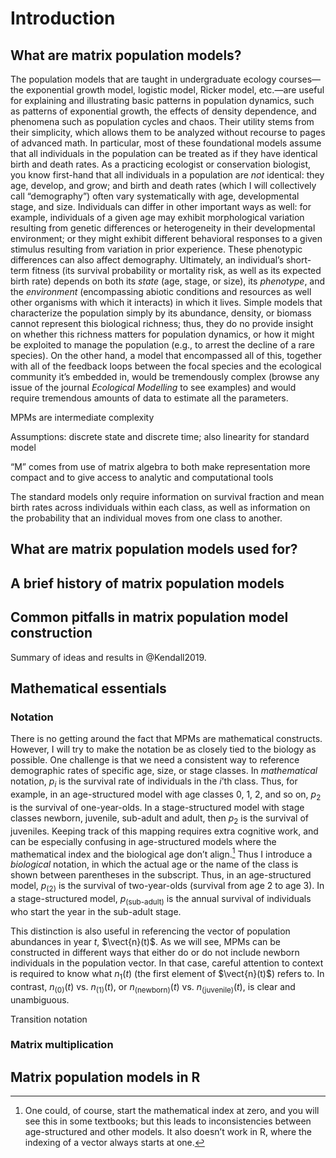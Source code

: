 # Introduction {#intro}

## What are matrix population models?
The population models that are taught in undergraduate ecology courses---the exponential growth model, logistic model, Ricker model, etc.---are useful for explaining and illustrating basic patterns in population dynamics, such as patterns of exponential growth, the effects of density dependence, and phenomena such as population cycles and chaos. 
Their utility stems from their simplicity, which allows them to be analyzed without recourse to pages of advanced math. 
In particular, most of these foundational models assume that all individuals in the population can be treated as if they have identical birth and death rates.
As a practicing ecologist or conservation biologist, you know first-hand that all individuals in a population are *not* identical: they age, develop, and grow; and birth and death rates (which I will collectively call "demography") often vary systematically with age, developmental stage, and size.
Individuals can differ in other important ways as well: for example, individuals of a given age may exhibit morphological variation resulting from genetic differences or heterogeneity in their developmental environment; or they might exhibit different behavioral responses to a given stimulus resulting from variation in prior experience.
These phenotypic differences can also affect demography.
Ultimately, an individual's short-term fitness (its survival probability or mortality risk, as well as its expected birth rate) depends on both its *state* (age, stage, or size), its *phenotype*, and the *environment* (encompassing abiotic conditions and resources as well other organisms with which it interacts) in which it lives.
Simple models that characterize the population simply by its abundance, density, or biomass cannot represent this biological richness; thus, they do no provide insight on whether this richness matters for population dynamics, or how it might be exploited to manage the population (e.g., to arrest the decline of a rare species).
On the other hand, a model that encompassed all of this, together with all of the feedback loops between the focal species and the ecological community it's embedded in, would be tremendously complex (browse any issue of the journal *Ecological Modelling* to see examples) and would require tremendous amounts of data to estimate all the parameters.

MPMs are intermediate complexity

Assumptions: discrete state and discrete time; also linearity for standard model

"M" comes from use of matrix algebra to both make representation more compact and to give access to analytic and computational tools

The standard models only require information on survival fraction and mean birth rates across individuals within each class, as well as information on the probability that an individual moves from one class to another.

## What are matrix population models used for?

## A brief history of matrix population models

## Common pitfalls in matrix population model construction
Summary of ideas and results in @Kendall2019.

## Mathematical essentials
### Notation
There is no getting around the fact that MPMs are mathematical constructs.
However, I will try to make the notation be as closely tied to the biology as possible. 
One challenge is that we need a consistent way to reference demographic rates of specific age, size, or stage classes.
In *mathematical* notation, $p_i$ is the survival rate of individuals in the $i$'th class.
Thus, for example, in an age-structured model with age classes 0, 1, 2, and so on, $p_2$ is the survival of one-year-olds.
In a stage-structured model with stage classes newborn, juvenile, sub-adult and adult, then $p_2$ is the survival of juveniles.
Keeping track of this mapping requires extra cognitive work, and can be especially confusing in age-structured models where the mathematical index and the biological age don't align.^[One could, of course, start the mathematical index at zero, and you will see this in some textbooks; but this leads to inconsistencies between age-structured and other models. It also doesn't work in R, where the indexing of a vector always starts at one.]
Thus I introduce a *biological* notation, in which the actual age or the name of the class is shown between parentheses in the subscript.
Thus, in an age-structured model, $p_{(2)}$ is the survival of two-year-olds (survival from age 2 to age 3).
In a stage-structured model, $p_{(\text{sub-adult})}$ is the annual survival of individuals who start the year in the sub-adult stage.

This distinction is also useful in referencing the vector of population abundances in year $t$, $\vect{n}(t)$. 
As we will see, MPMs can be constructed in different ways that either do or do not include newborn individuals in the population vector.
In that case, careful attention to context is required to know what $n_1(t)$ (the first element of $\vect{n}(t)$) refers to.
In contrast, $n_{(0)}(t)$ vs. $n_{(1)}(t)$, or $n_{(\text{newborn})}(t)$ vs. $n_{(\text{juvenile})}(t)$, is clear and unambiguous.

Transition notation

### Matrix multiplication

## Matrix population models in R

